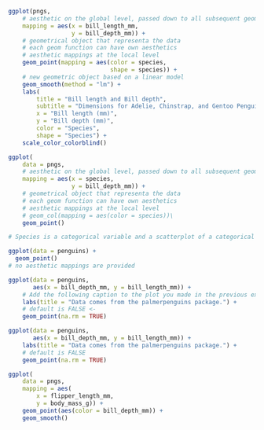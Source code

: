 
```r

ggplot(pngs,
    # aesthetic on the global level, passed down to all subsequent geom layers
    mapping = aes(x = bill_length_mm, 
                  y = bill_depth_mm)) +
    # geometrical object that representa the data
    # each geom function can have own aesthetics
    # aesthetic mappings at the local level
    geom_point(mapping = aes(color = species,  
                             shape = species)) + 
    # new geometric object based on a linear model
    geom_smooth(method = "lm") +
    labs(
        title = "Bill length and Bill depth",
        subtitle = "Dimensions for Adelie, Chinstrap, and Gentoo Penguins",
        x = "Bill length (mm)", 
        y = "Bill depth (mm)",
        color = "Species", 
        shape = "Species") +
    scale_color_colorblind()
```

```r
ggplot(
    data = pngs,
    # aesthetic on the global level, passed down to all subsequent geom layers
    mapping = aes(x = species, 
                  y = bill_depth_mm)) +
    # geometrical object that representa the data
    # each geom function can have own aesthetics
    # aesthetic mappings at the local level
    # geom_col(mapping = aes(color = species))\
    geom_point()

# Species is a categorical variable and a scatterplot of a categorical variable is not that useful 
```

```r
ggplot(data = penguins) + 
  geom_point()
# no aesthetic mappings are provided
```

```r
ggplot(data = penguins,
       aes(x = bill_depth_mm, y = bill_length_mm)) + 
    # Add the following caption to the plot you made in the previous exercise: Hint: Take a look at the documentation for labs()
    labs(title = "Data comes from the palmerpenguins package.") +
    # default is FALSE <- 
    geom_point(na.rm = TRUE)


```

```r
ggplot(data = penguins,
       aes(x = bill_depth_mm, y = bill_length_mm)) + 
    labs(title = "Data comes from the palmerpenguins package.") +
    # default is FALSE
    geom_point(na.rm = TRUE)
```

```r
ggplot(
    data = pngs,
    mapping = aes(
        x = flipper_length_mm, 
        y = body_mass_g)) +
    geom_point(aes(color = bill_depth_mm)) +
    geom_smooth()
```

